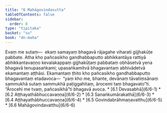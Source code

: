 ```yaml
---
title: "6 Mahāgovindasutta"
tableOfContents: false
sidebar:
  order: 8
type: "tipitaka"
basket: "su"
book: "dn-maha"
---
```



<DynamicBreadcrumb />

<Division number="293" book="dn-maha">

<Paragraph number="644" book="dn-maha">
Evaṃ me sutaṃ—  ekaṃ samayaṃ bhagavā rājagahe viharati gijjhakūṭe pabbate. Atha kho pañcasikho gandhabbaputto abhikkantāya rattiyā abhikkantavaṇṇo kevalakappaṃ gijjhakūṭaṃ pabbataṃ obhāsetvā yena bhagavā tenupasaṅkami; upasaṅkamitvā bhagavantaṃ abhivādetvā ekamantaṃ aṭṭhāsi. Ekamantaṃ ṭhito kho pañcasikho gandhabbaputto bhagavantaṃ etadavoca—  “yaṃ kho me, bhante, devānaṃ tāvatiṃsānaṃ sammukhā sutaṃ sammukhā paṭiggahitaṃ, ārocemi taṃ bhagavato”ti. “Ārocehi me tvaṃ, pañcasikhā”ti bhagavā avoca.

</Paragraph>
</Division>

<TableOfContents book="dn-maha" section="6">
* [6.1 Devasabhā](6/6-1)
* [6.2 Aṭṭhayathābhuccavaṇṇa](6/6-2)
* [6.3 Sanaṅkumārakathā](6/6-3)
* [6.4 Aṭṭhayathābhuccavaṇṇa](6/6-4)
* [6.5 Govindabrāhmaṇavatthu](6/6-5)
* [6.6 Mahāgovindavatthu](6/6-6)
</TableOfContents>